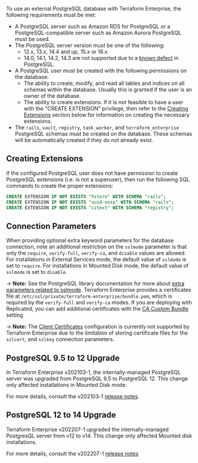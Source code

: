 To use an external PostgreSQL database with Terraform Enterprise, the following
requirements must be met:

- A PostgreSQL server such as Amazon RDS for PostgreSQL or a PostgreSQL-compatible server such as Amazon Aurora PostgreSQL must be used.
- The PostgreSQL server version must be one of the following:
  - 12.x, 13.x, 14.4 and up, 15.x or 16.x
  - 14.0, 14.1, 14.2, 14.3 are not supported due to a [known defect](https://www.postgresql.org/about/news/postgresql-144-released-2470/) in PostgreSQL.
- A PostgreSQL user must be created with the following permissions on the database:
  - The ability to create, modify, and read all tables and indices on all schemas within the database. Usually this is granted if the user is an owner of the database.
  - The ability to create extensions. If it is not feasible to have a user with the "CREATE EXTENSION" privilege, then refer to the [Creating Extensions](#creating-extensions) section below for information on creating the necessary extensions.
- The `rails`, `vault`, `registry`, `task_worker`, and `terraform_enterprise` PostgreSQL schemas must be created on the database. These schemas will be automatically created if they do not already exist.

## Creating Extensions

If the configured PostgreSQL user does not have permission to create PostgreSQL extensions
(i.e. is not a superuser), then run the following SQL commands to create the proper extensions:

```sql
CREATE EXTENSION IF NOT EXISTS "hstore" WITH SCHEMA "rails";
CREATE EXTENSION IF NOT EXISTS "uuid-ossp" WITH SCHEMA "rails";
CREATE EXTENSION IF NOT EXISTS "citext" WITH SCHEMA "registry";
```

## Connection Parameters

When providing optional extra keyword parameters for the database connection,
note an additional restriction on the `sslmode` parameter is that only the
`require`, `verify-full`, `verify-ca`, and `disable` values are allowed. For
installations in External Services mode, the default value of `sslmode` is set
to `require`. For installations in Mounted Disk mode, the default value of
`sslmode` is set to `disable`.

-> **Note:** See the PostgreSQL library documentation for more about [extra parameters related to sslmode](https://www.postgresql.org/docs/12/libpq-ssl.html). Terraform Enterprise provides a certificates file at `/etc/ssl/private/terraform-enterprise/bundle.pem`, which is required by the `verify-full` and `verify-ca` modes. If you are deploying with Replicated,  you can add additional certificates with the [CA Custom Bundle](/terraform/enterprise/deploy/replicated/install/interactive/installer#certificate-authority-ca-bundle) setting.

-> **Note:** The [Client Certificates](https://www.postgresql.org/docs/12/libpq-ssl.html) configuration is currently not supported by Terraform Enterprise due to the limitation of storing certificate files for the `sslcert`, and `sslkey` connection parameters.

## PostgreSQL 9.5 to 12 Upgrade

In Terraform Enterprise v202103-1, the internally-managed PostgreSQL server was upgraded from PostgreSQL 9.5 to PostgreSQL 12. This change only affected
installations in Mounted Disk mode.

For more details, consult the v202103-1 [release notes](/terraform/enterprise/releases/2021/v202103-1).

## PostgreSQL 12 to 14 Upgrade

Terraform Enterprise v202207-1 upgraded the internally-managed PostgresQL server from v12 to v14. This change only affected Mounted disk installations.

For more details, consult the v202207-1 [release notes](/terraform/enterprise/releases/2022/v202207-1)
